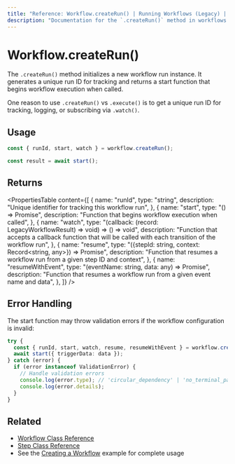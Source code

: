 ```yaml
---
title: "Reference: Workflow.createRun() | Running Workflows (Legacy) | Mastra Docs"
description: "Documentation for the `.createRun()` method in workflows (legacy), which initializes a new workflow run instance."
---
```


# Workflow.createRun()

The `.createRun()` method initializes a new workflow run instance. It generates a unique run ID for tracking and returns a start function that begins workflow execution when called.

One reason to use `.createRun()` vs `.execute()` is to get a unique run ID for tracking, logging, or subscribing via `.watch()`.

## Usage

```typescript
const { runId, start, watch } = workflow.createRun();

const result = await start();
```

## Returns

<PropertiesTable
  content={[
    {
      name: "runId",
      type: "string",
      description: "Unique identifier for tracking this workflow run",
    },
    {
      name: "start",
      type: "() => Promise<LegacyWorkflowResult>",
      description: "Function that begins workflow execution when called",
    },
    {
      name: "watch",
      type: "(callback: (record: LegacyWorkflowResult) => void) => () => void",
      description:
        "Function that accepts a callback function that will be called with each transition of the workflow run",
    },
    {
      name: "resume",
      type: "({stepId: string, context: Record<string, any>}) => Promise<LegacyWorkflowResult>",
      description:
        "Function that resumes a workflow run from a given step ID and context",
    },
    {
      name: "resumeWithEvent",
      type: "(eventName: string, data: any) => Promise<LegacyWorkflowResult>",
      description:
        "Function that resumes a workflow run from a given event name and data",
    },
  ]}
/>

## Error Handling

The start function may throw validation errors if the workflow configuration is invalid:

```typescript
try {
  const { runId, start, watch, resume, resumeWithEvent } = workflow.createRun();
  await start({ triggerData: data });
} catch (error) {
  if (error instanceof ValidationError) {
    // Handle validation errors
    console.log(error.type); // 'circular_dependency' | 'no_terminal_path' | 'unreachable_step'
    console.log(error.details);
  }
}
```

## Related

- [Workflow Class Reference](./workflow.mdx)
- [Step Class Reference](./step-class.mdx)
- See the [Creating a Workflow](../../examples/workflows_legacy/creating-a-workflow.mdx) example for complete usage

```

```